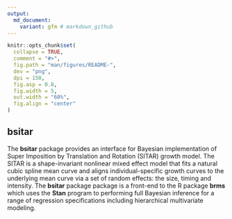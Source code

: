 ```yaml
---
output:
  md_document:
    variant: gfm # markdown_github
---
```



```r
knitr::opts_chunk$set(
  collapse = TRUE,
  comment = "#>",
  fig.path = "man/figures/README-",
  dev = "png",
  dpi = 150,
  fig.asp = 0.8,
  fig.width = 5,
  out.width = "60%",
  fig.align = "center"
)
```


## bsitar

The **bsitar** package provides an interface for Bayesian implementation of
Super Imposition by Translation and Rotation (SITAR) growth model. The SITAR is
a shape-invariant nonlinear mixed effect model that fits a natural cubic spline
mean curve and aligns individual-specific growth curves to the underlying mean
curve via a set of random effects: the size, timing and intensity. The
**bsitar** package package is a front-end to the R package **brms** which uses
the **Stan** program to performing full Bayesian inference for a range of
regression specifications including hierarchical multivariate modeling.

